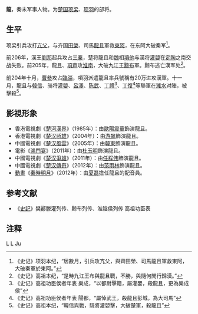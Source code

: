 {{東亞男性歷史人物
|名稱 = 龙且
|身份 = 
|国家 = [[楚国|楚国]]
|時代 = 秦末→西楚
|主君 = [[项梁|项梁]]、[[项羽|项羽]]
|屆數 =
|最高職務 = 
|姓 = 
|名 = 
|姓名 = 龙且
|字 = 
|號 = 
|圖片名稱 =
|圖片大小 = 
|圖片說明 =
|神號 =
|尊號 =
|族裔 = 
|籍貫 = 
|本籍 =
|出身地 =
|出生日期 = 不详
|出生地點 = 
|婚年 =
|逝世日期 = 前204年（西汉汉王三年）
|廟號 =
|諡號 = 
|父親 = 
|嫡母 =
|母親 =
|妻 = 
|繼室 =
|平妻 =
|側室 =
|元配之父 = 
|元配之嫡母 =
|元配之母 =
|正室之父 =
|正室之嫡母 =
|正室之母 =
|妻之父 =
|妻之嫡母 =
|妻之母 =
|繼室之父 =
|繼室之嫡母 =
|繼室之母 =
|平妻之父 =
|平妻之嫡母 =
|平妻之母 =
|兄弟 = 
|姊妹 = 
|嫡兄弟 =
|嫡姊妹 =
|庶兄弟 =
|庶姊妹 =
|同胞兄弟 =
|同胞姊妹 =
|異母兄弟 =
|異母姊妹 =
|異父兄弟 =
|異父姊妹 =
|繼兄弟 =
|繼姊妹 =
|子 =
|女 = 
|嫡子 =
|嫡女 =
|庶子 =
|庶女 =
|養子 =
|養女 =
|猶子 = <!--日本人用-->
|婿養子 = <!--日本人用-->
|烏帽子子 = <!--日本人用-->
|繼子 =
|繼女 =
|其他親屬 = 
|出身 = <!---此处指科举出身--->
|功名 = 
|經歷 = 
|著作 = 
|注釋 =
}}

'''龍{{Ruby|且|-{zh-tw:ㄐㄩ;zh-cn:jū}-}}'''{{BD||？||前203年||catIdx=L龙}}，秦末军事人物。为[[楚国|楚国]][[项梁|项梁]]、[[项羽|项羽]]的部将。

==生平==
项梁引兵攻打[[亢父|亢父]]，与齐国[[田榮|田榮]]、司馬[[龍且|龍且]]軍救[[東阿|東阿]]，在东阿大破秦军<ref>《史记》项羽本纪，“居數月，引兵攻亢父，與齊田榮、司馬龍且軍救東阿，大破秦軍於東阿。”</ref>。

前206年，漢王[[劉邦|劉邦]]起兵攻占[[关中|三秦]]，楚将龍且和[[魏|魏]]相[[項他|項他]]与漢将[[灌嬰|灌嬰]]在[[定陶|定陶]]之南交战失败。前205年，龍且、[[項声|項声]]攻[[淮南|淮南]]，大破九江王[[英布|黥布]]軍。黥布逃亡漢军处<ref>《史记》高祖本纪，“是時九江王布與龍且戰，不勝，與隨何閒行歸漢。”</ref>。

前204年十月，[[曹參|曹參]]攻占[[臨淄|臨淄]]，項羽派遣龍且率兵號稱有20万进攻漢軍。十一月，龍且与[[韓信|韓信]]、骑将[[灌嬰|灌嬰]]、[[呂澤|呂澤]]、[[柴武|陈武]]、[[丁礼_(漢朝)|丁禮]]<ref>《史记》高祖功臣侯者年表 樂成，“以都尉擊籍，屬灌嬰，殺龍且，更為樂成侯”</ref>、[[丁復|丁復]]<ref>《史记》高祖功臣侯者年表 陽都，“屬悼武王，殺龍且彭城，為大司馬”</ref>等聯軍在[[濰水之戰|濰水]]对陣，被擊殺<ref>《史记》高祖本纪，“韓信與戰，騎將灌嬰擊，大破楚軍，殺龍且”</ref>。

==影視形象==
* 香港電視劇《[[楚河漢界_(電視劇)|楚河漢界]]》（1985年）：由[[歐陽震華|歐陽震華]]飾演龍且。
* 香港電視劇《[[楚汉骄雄|楚汉骄雄]]》（2004年）：由[[游飙|游飙]]飾演龍且。
* 中國電視劇《[[楚汉風雲|楚汉風雲]]》（2005年）：由[[韓東|韓東]]飾演龍且。
* 電影《[[鴻門宴_(电影)|鴻門宴]]》（2011年）：由[[杜玉明|杜玉明]]飾演龍且。
* 中國電視劇《[[楚汉爭雄|楚汉爭雄]]》（2011年）：由[[任程伟|任程伟]]飾演龍且。
* 中國電視劇《[[楚汉傳奇|楚汉傳奇]]》（2012年）：由[[范雨林|范雨林]]飾演龍且。
* [[動畫|動畫]]《[[秦時明月_(動畫)|秦時明月]]》（2012年）：由[[夏磊|夏磊]]擔任龍且的配音員。

==参考文献==
{{reflist}}
*《[[史記|史記]]》樊酈滕灌列传、黥布列传、淮陰侯列传 高祖功臣表

{{秦末汉初人物}}

[[Category:楚汉战争人物|L]] 
[[Category:秦末戰爭身亡者|L]] 
[[Category:龙姓|Ju]]
==注释==
{{notefoot}}